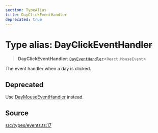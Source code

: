 ```yaml
---
section: TypeAlias
title: DayClickEventHandler
deprecated: true
---
```


# Type alias: ~~DayClickEventHandler~~

> **DayClickEventHandler**: [`DayEventHandler`](/docs/api/next/type-aliases/DayEventHandler.mdx)\<`React.MouseEvent`\>

The event handler when a day is clicked.

## Deprecated

Use [DayMouseEventHandler](/docs/api/next/type-aliases/DayMouseEventHandler.mdx) instead.

## Source

[src/types/events.ts:17](https://github.com/gpbl/react-day-picker/blob/854070dd0/src/types/events.ts#L17)
